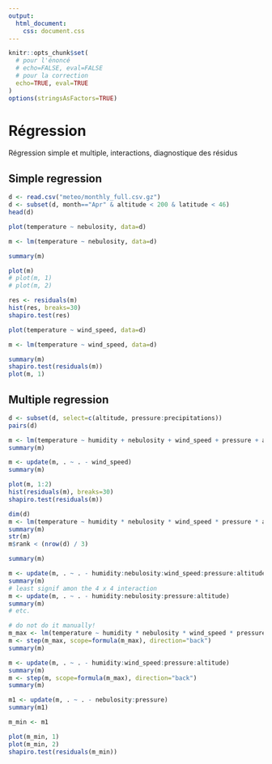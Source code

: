 ```yaml
---
output: 
  html_document: 
    css: document.css
---
```

```r
knitr::opts_chunk$set(
  # pour l'énoncé
  # echo=FALSE, eval=FALSE
  # pour la correction
  echo=TRUE, eval=TRUE
)
options(stringsAsFactors=TRUE)
```

# Régression

Régression simple et multiple, interactions, diagnostique des résidus

## Simple regression

```r
d <- read.csv("meteo/monthly_full.csv.gz")
d <- subset(d, month=="Apr" & altitude < 200 & latitude < 46)
head(d)

plot(temperature ~ nebulosity, data=d)

m <- lm(temperature ~ nebulosity, data=d)

summary(m)

plot(m)
# plot(m, 1)
# plot(m, 2)

res <- residuals(m)
hist(res, breaks=30)
shapiro.test(res)
```

```r
plot(temperature ~ wind_speed, data=d)

m <- lm(temperature ~ wind_speed, data=d)

summary(m)
shapiro.test(residuals(m))
plot(m, 1)
```


## Multiple regression

```r
d <- subset(d, select=c(altitude, pressure:precipitations))
pairs(d)

m <- lm(temperature ~ humidity + nebulosity + wind_speed + pressure + altitude, data=d)
summary(m)

m <- update(m, . ~ . - wind_speed)
summary(m)

plot(m, 1:2)
hist(residuals(m), breaks=30)
shapiro.test(residuals(m))
```

```r
dim(d)
m <- lm(temperature ~ humidity * nebulosity * wind_speed * pressure * altitude, data=d)
summary(m)
str(m)
m$rank < (nrow(d) / 3)

summary(m)

m <- update(m, . ~ . - humidity:nebulosity:wind_speed:pressure:altitude)
summary(m)
# least signif amon the 4 x 4 interaction
m <- update(m, . ~ . - humidity:nebulosity:pressure:altitude)
summary(m)
# etc.

# do not do it manually!
m_max <- lm(temperature ~ humidity * nebulosity * wind_speed * pressure * altitude, data=d)
m <- step(m_max, scope=formula(m_max), direction="back")
summary(m)

m <- update(m, . ~ . - humidity:wind_speed:pressure:altitude)
summary(m)
m <- step(m, scope=formula(m_max), direction="back")
summary(m)

m1 <- update(m, . ~ . - nebulosity:pressure)
summary(m1)

m_min <- m1

plot(m_min, 1)
plot(m_min, 2)
shapiro.test(residuals(m_min))
```

